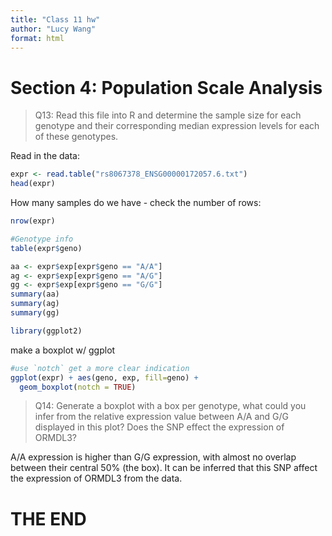 ```yaml
---
title: "Class 11 hw"
author: "Lucy Wang"
format: html
---
```


# Section 4: Population Scale Analysis


> Q13: Read this file into R and determine the sample size for each genotype and their corresponding median expression levels for each of these genotypes.


Read in the data:
```r
expr <- read.table("rs8067378_ENSG00000172057.6.txt")
head(expr)
```

How many samples do we have - check the number of rows:
```r
nrow(expr)
```

```r
#Genotype info
table(expr$geno)
```

```r
aa <- expr$exp[expr$geno == "A/A"]
ag <- expr$exp[expr$geno == "A/G"]
gg <- expr$exp[expr$geno == "G/G"]
summary(aa)
summary(ag)
summary(gg)
```


```r
library(ggplot2)
```

make a boxplot w/ ggplot

```r
#use `notch` get a more clear indication
ggplot(expr) + aes(geno, exp, fill=geno) +
  geom_boxplot(notch = TRUE)
```

> Q14: Generate a boxplot with a box per genotype, what could you infer from the relative expression value between A/A and G/G displayed in this plot? Does the SNP effect the expression of ORMDL3?

A/A expression is higher than G/G expression, with almost no overlap between their central 50% (the box). It can be inferred that this SNP affect the expression of ORMDL3 from the data.

# THE END